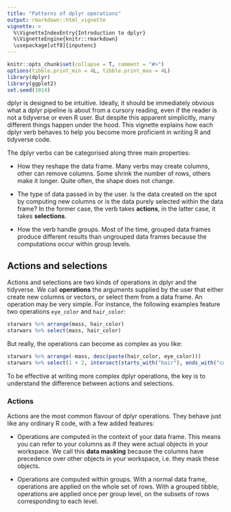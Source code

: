 ```yaml
---
title: "Patterns of dplyr operations"
output: rmarkdown::html_vignette
vignette: >
  %\VignetteIndexEntry{Introduction to dplyr}
  %\VignetteEngine{knitr::rmarkdown}
  \usepackage[utf8]{inputenc}
---
```


```r
knitr::opts_chunk$set(collapse = T, comment = "#>")
options(tibble.print_min = 4L, tibble.print_max = 4L)
library(dplyr)
library(ggplot2)
set.seed(1014)
```

dplyr is designed to be intuitive. Ideally, it should be immediately obvious what a dplyr pipeline is about from a cursory reading, even if the reader is not a tidyverse or even R user. But despite this apparent simplicitly, many different things happen under the hood. This vignette explains how each dplyr verb behaves to help you become more proficient in writing R and tidyverse code.

The dplyr verbs can be categorised along three main properties:

- How they reshape the data frame. Many verbs may create columns, other can remove columns. Some shrink the number of rows, others make it longer. Quite often, the shape does not change.

- The type of data passed in by the user. Is the data created on the spot by computing new columns or is the data purely selected within the data frame? In the former case, the verb takes __actions__, in the latter case, it takes __selections__.

- How the verb handle groups. Most of the time, grouped data frames produce different results than ungrouped data frames because the computations occur within group levels.


## Actions and selections {#sec:actions-selections}

Actions and selections are two kinds of operations in dplyr and the tidyverse. We call __operations__ the arguments supplied by the user that either create new columns or vectors, or select them from a data frame. An operation may be very simple. For instance, the following examples feature two operations `eye_color` and `hair_color`:

```r
starwars %>% arrange(mass, hair_color)
starwars %>% select(mass, hair_color)
```

But really, the operations can become as complex as you like:

```r
starwars %>% arrange(-mass, desc(paste(hair_color, eye_color)))
starwars %>% select(1 + 2, intersect(starts_with("hair"), ends_with("color")))
```

To be effective at writing more complex dplyr operations, the key is to understand the difference between actions and selections.


### Actions

Actions are the most common flavour of dplyr operations. They behave just like any ordinary R code, with a few added features:

- Operations are computed in the context of your data frame. This means you can refer to your columns as if they were actual objects in your workspace. We call this __data masking__ because the columns have precedence over other objects in your workspace, i.e. they mask these objects.

- Operations are computed within groups. With a normal data frame, operations are applied on the whole set of rows. With a grouped tibble, operations are applied once per group level, on the subsets of rows corresponding to each level.
